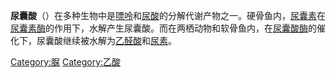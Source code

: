 {{chemref|time=2010-01-04T11:49:39+00:00}}
{{Chembox
|ImageFile=Allantoic acid.svg
|ImageSize=180px
|IUPACName=2,2-diureidoacetic acid 
|OtherNames= diureidoacetate;
2,2-di[(aminocarbonyl)amino]acetic acid 
|Section1= {{Chembox Identifiers
|  InChIKey = NUCLJNSWZCHRKL-UHFFFAOYAF
| ChemSpiderID = 198
|  InChI = 1/C4H8N4O4/c5-3(11)7-1(2(9)10)8-4(6)12/h1H,(H,9,10)(H3,5,7,11)(H3,6,8,12)
| SMILES=O=C(NC(C(=O)O)NC(=O)N)N 
|  MeSHName=
}}
|Section2= {{Chembox Properties
|  Formula=C<sub>4</sub>H<sub>8</sub>N<sub>4</sub>O<sub>4</sub> 
|  Appearance=
|  Density= 1.618 g/cm<sup>3</sup> 
|  Solubility=
  }}
|Section3= {{Chembox Hazards
|  FlashPt=219.4 °C 
  }}
}}

'''尿囊酸'''（{{lang-en|Allantoic acid}}）在多种生物中是[[嘌呤|嘌呤]]和[[尿酸|尿酸]]的分解代谢产物之一。硬骨鱼内，[[尿囊素|尿囊素]]在[[尿囊素酶|尿囊素酶]]的作用下，水解产生尿囊酸。而在两栖动物和软骨鱼内，在[[尿囊酸酶|尿囊酸酶]]的催化下，尿囊酸继续被水解为[[乙醛酸|乙醛酸]]和[[尿素|尿素]]。

[[Category:脲|Category:脲]]
[[Category:乙酸|Category:乙酸]]